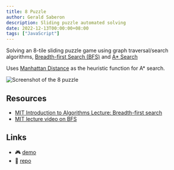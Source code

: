 ```yaml
---
title: 8 Puzzle
author: Gerald Saberon
description: Sliding puzzle automated solving 
date: 2022-12-13T00:00:00+08:00
tags: ["JavaScript"]
---
```


Solving an 8-tile sliding puzzle game using graph traversal/search algorithms, [Breadth-first Search (BFS)](https://en.wikipedia.org/wiki/Breadth-first_search) and [A* Search](https://en.wikipedia.org/wiki/A*_search_algorithm)

Uses [Manhattan Distance](https://en.wikipedia.org/wiki/Taxicab_geometry) as the heuristic function for A* search.

<Image src={puzzleImage} loading="eager" alt="Screenshot of the 8 puzzle" class="mb-4" />

## Resources
* [MIT Introduction to Algorithms Lecture: Breadth-first search](https://ocw.mit.edu/courses/6-006-introduction-to-algorithms-fall-2011/resources/mit6_006f11_lec13/)
* [MIT lecture video on BFS](https://www.youtube.com/watch?v=s-CYnVz-uh4)

## Links
- 🎮 [demo](https://geraldsaberon.github.io/8-puzzle) 
- 📁 [repo](https://github.com/geraldsaberon/8-puzzle)
